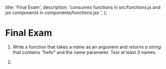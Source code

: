   title: 'Final Exam',
  description:
    'consumes functions in src/functions.js and jsx components in components/functions.jsx ',
};

# Final Exam

1. Write a function that takes a _name_ as an argument and _returns a string_ that _contains "hello"_ and the name paramerer. Test at least 3 names.

   <Hello />

2.

